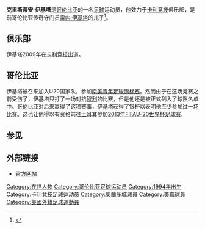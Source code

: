 {{Infobox football biography
| name= 克里斯蒂安·伊基塔
| fullname       = Cristian Andrés Higuita Beltrán
| birth_date = {{birth date and age|1994|1|12}}
| birth_place = [[哥伦比亚|哥伦比亚]][[卡利|卡利]] 
| height         = {{convert|1.74|m|ftin|0|abbr=on}}
| currentclub  = [[奧蘭多城足球俱樂部|奧蘭多城]]
| clubnumber = 7
| position = [[中场|中场]]
| youthyears1    = 
| youthclubs1    = [[Deportivo_Cali|Deportivo Cali]]
| years1         = 2011–2014
| clubs1         = [[Deportivo_Cali|Deportivo Cali]]
| caps1          = 16
| goals1         = 2
| years2         = 2015–  
| clubs2         = [[奧蘭多城足球俱樂部|奧蘭多城]]
| caps2          = 1
| goals2         = 0
| nationalyears1 = 2013
| nationalteam1  = [[哥倫比亞國家20歲以下足球隊|哥倫比亞U20]]
| nationalcaps1  = 1
| nationalgoals1 = 0
}}

'''克里斯蒂安·伊基塔'''是[[哥伦比亚|哥伦比亚]]的一名[[足球|足球]]运动员，他效力于[[卡利竞技|卡利竞技]]俱乐部，是前哥伦比亚传奇守门员[[雷内·伊基塔|雷内·伊基塔]]的儿子<ref>{{Cite web |url=http://www.futbolred.com/suramericano-sub20/noticias/cristian-higuita-se-lesiono-y-se-perdera-el-debut-de-la-sub-20/12495591 |title=存档副本 |accessdate=2013-09-01 |archive-date=2014-01-02 |archive-url=https://web.archive.org/web/20140102192457/http://www.futbolred.com/suramericano-sub20/noticias/cristian-higuita-se-lesiono-y-se-perdera-el-debut-de-la-sub-20/12495591 |dead-url=no }}</ref>。

==俱乐部==
伊基塔2009年在[[卡利竞技|卡利竞技]]出道。

==哥伦比亚==
伊基塔被召来加入U20国家队，参加[[南美青年足球锦标赛|南美青年足球锦标赛]]。然而由于在这场竞赛之前受伤了，伊基塔只打了一场对抗[[智利|智利]]的比赛，但是他还是被正式列入了球队名单中。哥伦比亚对后来赢得了这项赛事，伊基塔获得了银杯以表明他至少参加过一场比赛。这也让他得以有资格前往[[土耳其|土耳其]]参加[[2013年FIFAU-20世界杯足球赛|2013年FIFAU-20世界杯足球赛]].

==参见==
<references />

==外部链接==
* [https://web.archive.org/web/20111004001016/http://www.golgolgol.net/Futbol_Mexicano/Primera_Division/Equipos/Jugadores/Ceballos_Zapata_Camilo_Andres_311-10062.html/ 官方网站]
{{DEFAULTSORT:Higuita, Cristian}}
[[Category:在世人物|Category:在世人物]]
[[Category:哥伦比亚足球运动员|Category:哥伦比亚足球运动员]]
[[Category:1994年出生|Category:1994年出生]]
[[Category:卡利竞技足球运动员|Category:卡利竞技足球运动员]]
[[Category:奧蘭多城球員|Category:奧蘭多城球員]]
[[Category:美職球員|Category:美職球員]]
[[Category:美國外籍足球運動員|Category:美國外籍足球運動員]]